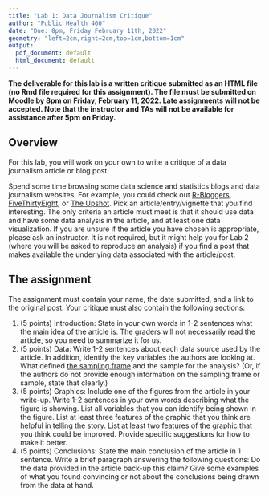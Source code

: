 ```yaml
---
title: "Lab 1: Data Journalism Critique"
author: "Public Health 460"
date: "Due: 8pm, Friday February 11th, 2022"
geometry: "left=2cm,right=2cm,top=1cm,bottom=1cm"
output:
  pdf_document: default
  html_document: default
---
```


__The deliverable for this lab is a written critique submitted as an HTML file (no Rmd file required for this assignment). The file must be submitted on Moodle by 8pm on Friday, February 11, 2022. Late assignments will not be accepted. Note that the instructor and TAs will not be available for assistance after 5pm on Friday.__

## Overview
For this lab, you will work on your own to write a critique of a data journalism article or blog post.

Spend some time browsing some data science and statistics blogs and data journalism websites. For example, you could check out [R-Bloggers](https://www.r-bloggers.com/), [FiveThirtyEight](http://fivethirtyeight.com/), or [The Upshot](https://www.nytimes.com/section/upshot). Pick an article/entry/vignette that you find interesting. The only criteria an article must meet is that it should use data and have some data analysis in the article, and at least one data visualization. If you are unsure if the article you have chosen is appropriate, please ask an instructor. It is not required, but it might help you for Lab 2 (where you will be asked to reproduce an analysis) if you find a post that makes available the underlying data associated with the article/post.

## The assignment
The assignment must contain your name, the date submitted, and a link to the original post. Your critique must also contain the following sections:


1. (5 points) Introduction: State in your own words in 1-2 sentences what the main idea of the article is. The graders will not necessarily read the article, so you need to summarize it for us.
1. (5 points) Data: Write 1-2 sentences about each data source used by the article. In addition, identify the key variables the authors are looking at. What defined [the sampling frame](https://en.wikipedia.org/wiki/Sampling_frame) and the sample for the analysis? (Or, if the authors do not provide enough information on the sampling frame or sample, state that clearly.)
1. (5 points) Graphics: Include one of the figures from the article in your write-up. Write 1-2 sentences in your own words describing what the figure is showing. List all variables that you can identify being shown in the figure. List at least three features of the graphic that you think are helpful in telling the story. List at least two features of the graphic that you think could be improved. Provide specific suggestions for how to make it better.
1. (5 points) Conclusions: State the main conclusion of the article in 1 sentence. Write a brief paragraph answering the following questions: Do the data provided in the article back-up this claim? Give some examples of what you found convincing or not about the conclusions being drawn from the data at hand.

